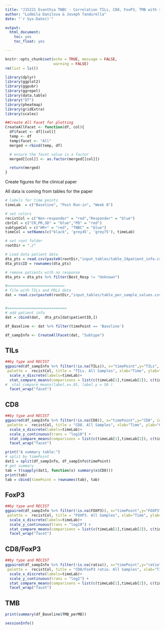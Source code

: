 ```yaml
---
title: "J15221 Evanthia TNBC - Correlation TILs, CD8, FoxP3, TMB with response"
author: "Ludmila Danilova & Joseph Tandurella"
date: "`r Sys.Date()`"

output:
  html_document:
    toc: yes
    toc_float: yes

---
```


```r
knitr::opts_chunk$set(echo = TRUE, message = FALSE,
                      warning = FALSE)
rm(list = ls())

library(dplyr)
library(ggplot2)
library(ggpubr)
library(ggrepel)
library(data.table)
library("DT")
library(pheatmap)
library(gridExtra)
library(scales)

##Create All Facet for plotting
CreateAllFacet <- function(df, col){
  df$facet <- df[[col]]
  temp <- df
  temp$facet <- "All"
  merged <-rbind(temp, df)

  # ensure the facet value is a factor
  merged[[col]] <- as.factor(merged[[col]])

  return(merged)
}


```

Create figures for the clinical paper

All data is coming from tables for the paper


```r
# labels for time points
timeLab  = c("Baseline", "Post Run-in", "Week 8")

# set colors
recistCol = c("Non-responder" = "red","Responder" = "blue")
cbrCol = c("CR,PR,SD" = "blue","PD" = "red")
subtypeCol = c("HR+" = "red", "TNBC" = "blue")
timeCol = setNames(c("black", 'grey45', 'grey75'), timeLab)

# set root folder
rootDir = "./"

# Load data patient data
dta_pts = read.csv(paste0(rootDir,"input_tables/table_24patient_info.csv"), row.names = 1)
dta_pts$ID = rownames(dta_pts)

# remove patients with no response
dta_pts = dta_pts %>% filter(Best_Resp != "Unknown")

#==========================
# file with TILs and PDL1 data
dat = read.csv(paste0(rootDir,"input_tables/table_per_sample_values.csv"))


#===========================
# add patient info 
dat = cbind(dat,  dta_pts[dat$patientID,])

df_Baseline <- dat %>% filter(timePoint == 'Baseline')

df_sampInfo <- CreateAllFacet(dat, "Subtype")

```


## TILs 

```r

##by type and RECIST
ggpaired(df_sampInfo %>% filter(!is.na(TILs)), x="timePoint",y="TILs", id = "patientID", line.color = "RECIST", line.size = 0.4,
 palette =  recistCol, title = "TILs. All Samples", xlab="Time", ylab="TILs") + 
  scale_x_discrete(labels=timeLab)+ 
  stat_compare_means(comparisons = list(c(timeLab[1],timeLab[2]), c(timeLab[1],timeLab[3]),c(timeLab[2],timeLab[3])))+ 
#  stat_compare_means(label.x=.85, label.y = 50 ) 
  facet_wrap("facet") 


```

## CD8 

```r
##by type and RECIST
ggpaired(df_sampInfo %>% filter(!is.na(CD8)), x="timePoint",y="CD8", id = "patientID", line.color = "RECIST", line.size = 0.4,
 palette =  recistCol, title = "CD8. All Samples", xlab="Time", ylab="CD8 Density") + 
  scale_x_discrete(labels=timeLab)+ 
  scale_y_continuous(trans = "log10") +
  stat_compare_means(comparisons = list(c(timeLab[1],timeLab[2]), c(timeLab[1],timeLab[3]),c(timeLab[2],timeLab[3])))+ 
  facet_wrap("facet") 

print("A summary table:")
# split by timePoint
dat1 = split(df_sampInfo, df_sampInfo$timePoint)
# get summary
tab = t(sapply(dat1, function(x) summary(x$CD8)))
print(tab)
tab = cbind(timePoint = rownames(tab), tab)


```

## FoxP3 

```r
##by type and RECIST
ggpaired(df_sampInfo %>% filter(!is.na(FOXP3)), x="timePoint",y="FOXP3", id = "patientID", line.color = "RECIST", line.size = 0.4,
 palette =  recistCol, title = "FOXP3. All Samples", xlab="Time", ylab="FOXP3 Density") + 
  scale_x_discrete(labels=timeLab)+ 
  scale_y_continuous(trans = "log10") +
  stat_compare_means(comparisons = list(c(timeLab[1],timeLab[2]), c(timeLab[1],timeLab[3]),c(timeLab[2],timeLab[3])))+ 
  facet_wrap("facet")  

```

## CD8/FoxP3 

```r
##by type and RECIST
ggpaired(df_sampInfo %>% filter(!is.na(ratio)), x="timePoint",y="ratio", id = "patientID", line.color = "RECIST", line.size = 0.4,
 palette =  recistCol, title = "CD8/FoxP3 ratio. All Samples", xlab="Time", ylab="CD8/FoxP3 ratio") + 
  scale_x_discrete(labels=timeLab)+ 
  scale_y_continuous(trans = "log2") +
  stat_compare_means(comparisons = list(c(timeLab[1],timeLab[2]), c(timeLab[1],timeLab[3]),c(timeLab[2],timeLab[3])))+ 
  facet_wrap("facet") 

```


## TMB

```r
print(summary(df_Baseline$TMB_perMB))


```
```r
sessionInfo()
```
